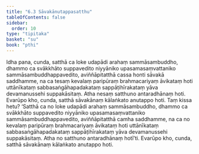 ```yaml
---
title: "6.3 Sāvakānutappasatthu"
tableOfContents: false
sidebar:
  order: 10
type: "tipitaka"
basket: "su"
book: "pthi"
---
```



<DynamicBreadcrumb />

<Division number="170" book="pthi" bookNo="8" page="100">

<Paragraph number="343" book="pthi">
Idha pana, cunda, satthā ca loke udapādi arahaṃ sammāsambuddho, dhammo ca svākkhāto suppavedito niyyāniko upasamasaṃvattaniko sammāsambuddhappavedito, aviññāpitatthā cassa honti sāvakā saddhamme, na ca tesaṃ kevalaṃ paripūraṃ brahmacariyaṃ āvikataṃ hoti uttānīkataṃ sabbasaṅgāhapadakataṃ sappāṭihīrakataṃ yāva devamanussehi suppakāsitaṃ. Atha nesaṃ satthuno antaradhānaṃ hoti. Evarūpo kho, cunda, satthā sāvakānaṃ kālaṅkato anutappo hoti. Taṃ kissa hetu? ‘Satthā ca no loke udapādi arahaṃ sammāsambuddho, dhammo ca svākkhāto suppavedito niyyāniko upasamasaṃvattaniko sammāsambuddhappavedito, aviññāpitatthā camha saddhamme, na ca no kevalaṃ paripūraṃ brahmacariyaṃ āvikataṃ hoti uttānīkataṃ sabbasaṅgāhapadakataṃ sappāṭihīrakataṃ yāva devamanussehi suppakāsitaṃ. Atha no satthuno antaradhānaṃ hotī’ti. Evarūpo kho, cunda, satthā sāvakānaṃ kālaṅkato anutappo hoti.
</Paragraph>
</Division>